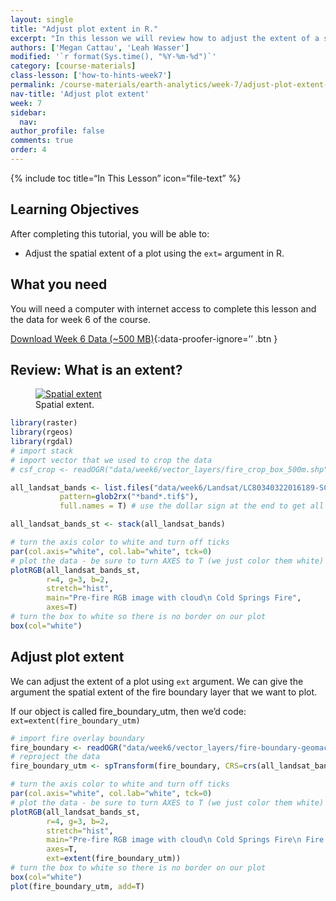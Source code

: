 ```yaml
---
layout: single
title: "Adjust plot extent in R."
excerpt: "In this lesson we will review how to adjust the extent of a spatial plot in R using the ext or extent argument and the extent of another layer. "
authors: ['Megan Cattau', 'Leah Wasser']
modified: '`r format(Sys.time(), "%Y-%m-%d")`'
category: [course-materials]
class-lesson: ['how-to-hints-week7']
permalink: /course-materials/earth-analytics/week-7/adjust-plot-extent-R/
nav-title: 'Adjust plot extent'
week: 7
sidebar:
  nav:
author_profile: false
comments: true
order: 4
---
```


{% include toc title="In This Lesson" icon="file-text" %}

<div class='notice--success' markdown="1">

## <i class="fa fa-graduation-cap" aria-hidden="true"></i> Learning Objectives

After completing this tutorial, you will be able to:

* Adjust the spatial extent of a plot using the `ext=` argument in R. 

## <i class="fa fa-check-square-o fa-2" aria-hidden="true"></i> What you need

You will need a computer with internet access to complete this lesson and the
data for week 6 of the course.

[<i class="fa fa-download" aria-hidden="true"></i> Download Week 6 Data (~500 MB)](https://ndownloader.figshare.com/files/7677208){:data-proofer-ignore='' .btn }
</div>



## Review: What is an extent?

<figure>
    <a href="{{ site.url }}/images/course-materials/earth-analytics/week-5/spatial_extent.png">
    <img src="{{ site.url }}/images/course-materials/earth-analytics/week-5/spatial_extent.png" alt="Spatial extent ">
    </a>
    <figcaption>Spatial extent.
    </figcaption>
</figure>



```r
library(raster)
library(rgeos)
library(rgdal)
# import stack
# import vector that we used to crop the data
# csf_crop <- readOGR("data/week6/vector_layers/fire_crop_box_500m.shp")

```


```r
all_landsat_bands <- list.files("data/week6/Landsat/LC80340322016189-SC20170128091153/crop",
           pattern=glob2rx("*band*.tif$"),
           full.names = T) # use the dollar sign at the end to get all files that END WITH

all_landsat_bands_st <- stack(all_landsat_bands)

# turn the axis color to white and turn off ticks
par(col.axis="white", col.lab="white", tck=0)
# plot the data - be sure to turn AXES to T (we just color them white)
plotRGB(all_landsat_bands_st,
        r=4, g=3, b=2,
        stretch="hist",
        main="Pre-fire RGB image with cloud\n Cold Springs Fire",
        axes=T)
# turn the box to white so there is no border on our plot
box(col="white")


```

## Adjust plot extent

We can adjust the extent of a plot using `ext` argument.
We can give the argument the spatial extent of the fire boundary
layer that we want to plot.

If our object is called fire_boundary_utm, then we'd code: `ext=extent(fire_boundary_utm)`


```r
# import fire overlay boundary
fire_boundary <- readOGR("data/week6/vector_layers/fire-boundary-geomac/co_cold_springs_20160711_2200_dd83.shp")
# reproject the data
fire_boundary_utm <- spTransform(fire_boundary, CRS=crs(all_landsat_bands_st))

# turn the axis color to white and turn off ticks
par(col.axis="white", col.lab="white", tck=0)
# plot the data - be sure to turn AXES to T (we just color them white)
plotRGB(all_landsat_bands_st,
        r=4, g=3, b=2,
        stretch="hist",
        main="Pre-fire RGB image with cloud\n Cold Springs Fire\n Fire boundary extent",
        axes=T,
        ext=extent(fire_boundary_utm))
# turn the box to white so there is no border on our plot
box(col="white")
plot(fire_boundary_utm, add=T)

```
